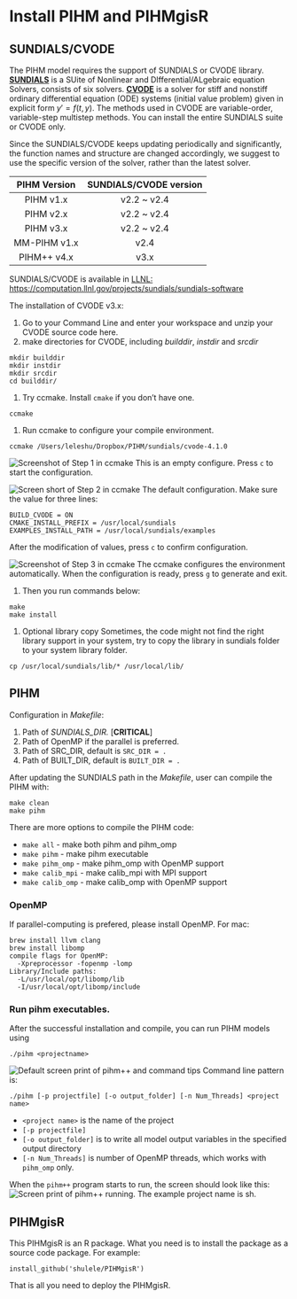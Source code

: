 # Install PIHM and PIHMgisR

## SUNDIALS/CVODE
The PIHM model requires the support of SUNDIALS or CVODE library. 
[**SUNDIALS**](https://computation.llnl.gov/projects/sundials) is a SUite of Nonlinear and DIfferential/ALgebraic equation Solvers, consists of six solvers.  [**CVODE**](https://computation.llnl.gov/projects/sundials/cvode) is a solver for stiff and nonstiff ordinary differential equation (ODE) systems (initial value problem) given in explicit form $y' = f(t,y)$. The methods used in CVODE are variable-order, variable-step multistep methods. You can install the entire SUNDIALS suite or CVODE only. 

Since the SUNDIALS/CVODE keeps updating periodically and significantly, the function names and structure are changed accordingly, we suggest to use the specific version of the solver, rather than the latest solver.


| PIHM Version | SUNDIALS/CVODE version | 
|:---------:|:---------:|
| PIHM v1.x | v2.2 ~ v2.4 |
| PIHM v2.x | v2.2 ~ v2.4 |
| PIHM v3.x | v2.2 ~ v2.4 |
| MM-PIHM v1.x | v2.4 |
| PIHM++ v4.x | v3.x |

SUNDIALS/CVODE is available in [LLNL: https://computation.llnl.gov/projects/sundials/sundials-software](https://computation.llnl.gov/projects/sundials/sundials-software)

The installation of CVODE v3.x:


1. Go to your Command Line and enter your workspace and unzip your CVODE source code here.
1. make directories for CVODE, including *builddir*, *instdir* and *srcdir*
```
mkdir builddir
mkdir instdir
mkdir srcdir
cd builddir/
```
1. Try ccmake. Install ``cmake`` if you don't have one.
```
ccmake 
```

1.  Run ccmake to configure your compile environment.
```
ccmake /Users/leleshu/Dropbox/PIHM/sundials/cvode-4.1.0
```
![Screenshot of Step 1 in ccmake](Fig/ccmake/1.png)
This is an empty configure. Press `c` to start the configuration.

![Screen short of Step 2 in ccmake](Fig/ccmake/2.png)
The default configuration. Make sure the value for three lines:
```
BUILD_CVODE = ON
CMAKE_INSTALL_PREFIX = /usr/local/sundials
EXAMPLES_INSTALL_PATH = /usr/local/sundials/examples
```
After the modification of values, press `c` to confirm configuration.

![Screenshot of Step 3 in ccmake](Fig/ccmake/3.png)
The ccmake configures the environment automatically. When the configuration is ready, press `g` to generate and exit.

1. Then you run commands below:
```
make
make install 
```

1. Optional library copy
Sometimes, the code might not find the right library support in your system, try to copy the library in sundials folder to your system library folder.

```
cp /usr/local/sundials/lib/* /usr/local/lib/
```

## PIHM

Configuration in *Makefile*:

1. Path of *SUNDIALS_DIR.* [**CRITICAL**]
1. Path of OpenMP if the parallel is preferred.
1. Path of SRC_DIR, default is `SRC_DIR = .`
1. Path of BUILT_DIR, default is `BUILT_DIR = .` 

After updating the SUNDIALS path in the *Makefile*, user can compile the PIHM with:
```
make clean
make pihm
```

There are more options to compile the PIHM code:

- `make all`            - make both pihm and pihm_omp
- `make pihm`         - make pihm executable
- `make pihm_omp`    - make pihm_omp with OpenMP support
- `make calib_mpi`   - make calib_mpi with MPI support
- `make calib_omp`   - make calib_omp with OpenMP support


### OpenMP
If parallel-computing is prefered, please install OpenMP.     For mac: 
```
brew install llvm clang
brew install libomp
compile flags for OpenMP: 
  -Xpreprocessor -fopenmp -lomp
Library/Include paths:
  -L/usr/local/opt/libomp/lib 
  -I/usr/local/opt/libomp/include
```
### Run pihm executables.
After the successful installation and compile, you can run PIHM models using
```
./pihm <projectname>
```

![Default screen print of pihm++ and command tips](Fig/CLI.png)
Command line pattern is:
```
./pihm [-p projectfile] [-o output_folder] [-n Num_Threads] <project name> 
```
- `<project name>` is the name of the project
- `[-p projectfile]`
- `[-o output_folder]` is to write all model output variables in the specified output directory
- `[-n Num_Threads]` is number of OpenMP threads, which works with `pihm_omp` only.


When the `pihm++` program starts to run, the screen should look like this:
![Screen print of pihm++ running. The example project name is *sh*.](Fig/CLI_SH.png)

## PIHMgisR
This PIHMgisR is an R package. What you need is to install the package as a source code package.
For example:
```
install_github('shulele/PIHMgisR')
```

That is all you need to deploy the PIHMgisR.